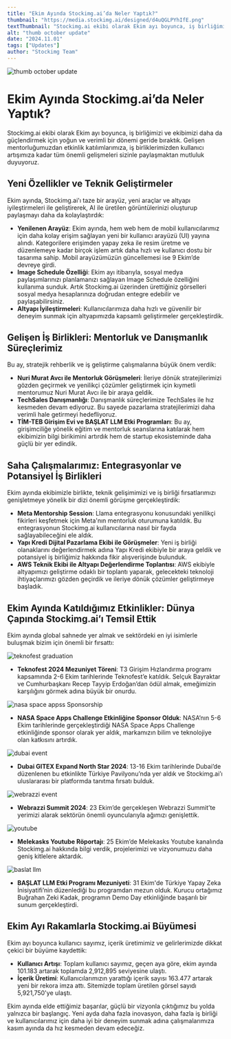 ```yaml
---
title: "Ekim Ayında Stockimg.ai’da Neler Yaptık?"
thumbnail: "https://media.stockimg.ai/designed/d4uQGLPYhIfE.png"
textThumbnail: "Stockimg.ai ekibi olarak Ekim ayı boyunca, iş birliğimizi ve ekibimizi daha da güçlendirmek için yoğun ve verimli bir dönemi geride bıraktık."
alt: "thumb october update"
date: "2024.11.01"
tags: ["Updates"]
author: "Stockimg Team"
---
```


![thumb october update](https://media.stockimg.ai/designed/d4uQGLPYhIfE.png)

# Ekim Ayında Stockimg.ai’da Neler Yaptık?

Stockimg.ai ekibi olarak Ekim ayı boyunca, iş birliğimizi ve ekibimizi daha da güçlendirmek için yoğun ve verimli bir dönemi geride bıraktık. Gelişen mentorluğumuzdan etkinlik katılımlarımıza, iş birliklerimizden kullanıcı artışımıza kadar tüm önemli gelişmeleri sizinle paylaşmaktan mutluluk duyuyoruz.

## Yeni Özellikler ve Teknik Geliştirmeler

Ekim ayında, Stockimg.ai'ı taze bir arayüz, yeni araçlar ve altyapı iyileştirmeleri ile geliştirerek, AI ile üretilen görüntülerinizi oluşturup paylaşmayı daha da kolaylaştırdık:

- **Yenilenen Arayüz**: Ekim ayında, hem web hem de mobil kullanıcılarımız için daha kolay erişim sağlayan yeni bir kullanıcı arayüzü (UI) yayına alındı. Kategorilere erişimden yapay zeka ile resim üretme ve düzenlemeye kadar birçok işlem artık daha hızlı ve kullanıcı dostu bir tasarıma sahip. Mobil arayüzümüzün güncellemesi ise 9 Ekim’de devreye girdi.
- **Image Schedule Özelliği**: Ekim ayı itibarıyla, sosyal medya paylaşımlarınızı planlamanızı sağlayan Image Schedule özelliğini kullanıma sunduk. Artık Stockimg.ai üzerinden ürettiğiniz görselleri sosyal medya hesaplarınıza doğrudan entegre edebilir ve paylaşabilirsiniz.
- **Altyapı İyileştirmeleri**: Kullanıcılarımıza daha hızlı ve güvenilir bir deneyim sunmak için altyapımızda kapsamlı geliştirmeler gerçekleştirdik.

## Gelişen İş Birlikleri: Mentorluk ve Danışmanlık Süreçlerimiz

Bu ay, stratejik rehberlik ve iş geliştirme çalışmalarına büyük önem verdik:

- **Nuri Murat Avcı ile Mentorluk Görüşmeleri**: İleriye dönük stratejilerimizi gözden geçirmek ve yenilikçi çözümler geliştirmek için kıymetli mentorumuz Nuri Murat Avcı ile bir araya geldik.
- **TechSales Danışmanlığı**: Danışmanlık süreçlerimize TechSales ile hız kesmeden devam ediyoruz. Bu sayede pazarlama stratejilerimizi daha verimli hale getirmeyi hedefliyoruz.
- **TİM-TEB Girişim Evi ve BAŞLAT LLM Etki Programları**: Bu ay, girişimciliğe yönelik eğitim ve mentorluk seanslarına katılarak hem ekibimizin bilgi birikimini artırdık hem de startup ekosisteminde daha güçlü bir yer edindik.

## Saha Çalışmalarımız: Entegrasyonlar ve Potansiyel İş Birlikleri

Ekim ayında ekibimizle birlikte, teknik gelişimimizi ve iş birliği fırsatlarımızı genişletmeye yönelik bir dizi önemli görüşme gerçekleştirdik:

- **Meta Mentorship Session**: Llama entegrasyonu konusundaki yenilikçi fikirleri keşfetmek için Meta'nın mentorluk oturumuna katıldık. Bu entegrasyonun Stockimg.ai kullanıcılarına nasıl bir fayda sağlayabileceğini ele aldık.
- **Yapı Kredi Dijital Pazarlama Ekibi ile Görüşmeler**: Yeni iş birliği olanaklarını değerlendirmek adına Yapı Kredi ekibiyle bir araya geldik ve potansiyel iş birliğimiz hakkında fikir alışverişinde bulunduk.
- **AWS Teknik Ekibi ile Altyapı Değerlendirme Toplantısı**: AWS ekibiyle altyapımızı geliştirme odaklı bir toplantı yaparak, gelecekteki teknoloji ihtiyaçlarımızı gözden geçirdik ve ileriye dönük çözümler geliştirmeye başladık.

## Ekim Ayında Katıldığımız Etkinlikler: Dünya Çapında Stockimg.ai’ı Temsil Ettik

Ekim ayında global sahnede yer almak ve sektördeki en iyi isimlerle buluşmak bizim için önemli bir fırsattı:

![teknofest graduation](https://raw.githubusercontent.com/Abdurrahman-Subh/mdx-blog/main/images/oct-teknofest.png)

- **Teknofest 2024 Mezuniyet Töreni**: T3 Girişim Hızlandırma programı kapsamında 2-6 Ekim tarihlerinde Teknofest’e katıldık. Selçuk Bayraktar ve Cumhurbaşkanı Recep Tayyip Erdoğan’dan ödül almak, emeğimizin karşılığını görmek adına büyük bir onurdu.

![nasa space appss Sponsorship](https://raw.githubusercontent.com/Abdurrahman-Subh/mdx-blog/main/images/oct-nasa.png)

- **NASA Space Apps Challenge Etkinliğine Sponsor Olduk**: NASA’nın 5-6 Ekim tarihlerinde gerçekleştirdiği NASA Space Apps Challenge etkinliğinde sponsor olarak yer aldık, markamızın bilim ve teknolojiye olan katkısını artırdık.

![dubai event](https://raw.githubusercontent.com/Abdurrahman-Subh/mdx-blog/main/images/oct-dubai.png)

- **Dubai GITEX Expand North Star 2024**: 13-16 Ekim tarihlerinde Dubai’de düzenlenen bu etkinlikte Türkiye Pavilyonu’nda yer aldık ve Stockimg.ai’ı uluslararası bir platformda tanıtma fırsatı bulduk.

![webrazzi event](https://raw.githubusercontent.com/Abdurrahman-Subh/mdx-blog/main/images/oct-webrazzi.png)

- **Webrazzi Summit 2024**: 23 Ekim’de gerçekleşen Webrazzi Summit’te yerimizi alarak sektörün önemli oyuncularıyla ağımızı genişlettik.

![youtube](https://raw.githubusercontent.com/Abdurrahman-Subh/mdx-blog/main/images/oct-yt.png)

- **Melekasks Youtube Röportajı**: 25 Ekim’de Melekasks Youtube kanalında Stockimg.ai hakkında bilgi verdik, projelerimizi ve vizyonumuzu daha geniş kitlelere aktardık.

![baslat llm](https://raw.githubusercontent.com/Abdurrahman-Subh/mdx-blog/main/images/oct-llm.png)

- **BAŞLAT LLM Etki Programı Mezuniyeti**: 31 Ekim'de Türkiye Yapay Zeka İnisiyatifi’nin düzenlediği bu programdan mezun olduk. Kurucu ortağımız Buğrahan Zeki Kadak, programın Demo Day etkinliğinde başarılı bir sunum gerçekleştirdi.


## Ekim Ayı Rakamlarla Stockimg.ai Büyümesi

Ekim ayı boyunca kullanıcı sayımız, içerik üretimimiz ve gelirlerimizde dikkat çekici bir büyüme kaydettik:

- **Kullanıcı Artışı**: Toplam kullanıcı sayımız, geçen aya göre, ekim ayında 101.183 artarak toplamda 2,912,895 seviyesine ulaştı.
- **İçerik Üretimi**: Kullanıcılarımızın yarattığı içerik sayısı 163.477 artarak yeni bir rekora imza attı. Sitemizde toplam üretilen görsel sayıdı 5,921,750'ye ulaştı.

Ekim ayında elde ettiğimiz başarılar, güçlü bir vizyonla çıktığımız bu yolda yalnızca bir başlangıç. Yeni ayda daha fazla inovasyon, daha fazla iş birliği ve kullanıcılarımız için daha iyi bir deneyim sunmak adına çalışmalarımıza kasım ayında da hız kesmeden devam edeceğiz.